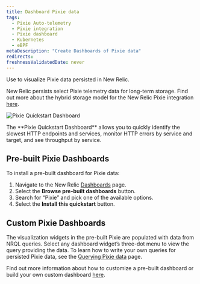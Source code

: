 ```yaml
---
title: Dashboard Pixie data
tags:
  - Pixie Auto-telemetry
  - Pixie integration
  - Pixie dashboard
  - Kubernetes
  - eBPF
metaDescription: "Create Dashboards of Pixie data"
redirects:
freshnessValidatedDate: never
---
```



Use <InlinePopover type="dashboards" /> to visualize Pixie data persisted in New Relic.

New Relic persists select Pixie telemetry data for long-term storage. Find out more about the hybrid storage model for the New Relic Pixie integration [here](/docs/kubernetes-pixie/auto-telemetry-pixie/understand-use-data/overview). 

<img
  title="Pixie Quickstart Dashboard"
  alt="Pixie Quickstart Dashboard"
  src={pixieDashboard}
/>

<figcaption>
  The **Pixie Quickstart Dashboard** allows you to quickly identify the slowest HTTP endpoints and services, monitor HTTP errors by service and target, and see throughput by service.
</figcaption>


## Pre-built Pixie Dashboards

To install a pre-built dashboard for Pixie data:

1. Navigate to the New Relic [Dashboards](https://one.newrelic.com/dashboards) page.
2. Select the **Browse pre-built dashboards** button.
3. Search for “Pixie” and pick one of the available options.
4. Select the **Install this quickstart** button.

## Custom Pixie Dashboards

The visualization widgets in the pre-built Pixie <InlinePopover type="dashboards" /> are populated with data from NRQL queries. Select any dashboard widget’s three-dot menu to view the query providing the data. To learn how to write your own queries for persisted Pixie data, see the [Querying Pixie data](/docs/kubernetes-pixie/auto-telemetry-pixie/understand-use-data/query-pixie-data) page.

Find out more information about how to customize a pre-built dashboard or build your own custom dashboard [here](https://docs.newrelic.com/docs/query-your-data/explore-query-data/dashboards/introduction-dashboards).
